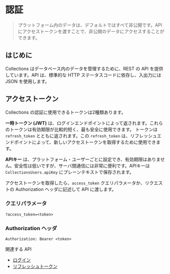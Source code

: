 
# 認証

> プラットフォーム内のデータは、デフォルトではすべて非公開です。APIにアクセストークンを渡すことで、非公開のデータにアクセスすることができます。

## はじめに

Collections はデータベース内のデータを管理するために、REST の API を提供しています。API は、標準的な HTTP ステータスコードに依存し、入出力には JSON を使用します。

## アクセストークン

Collections の認証に使用できるトークンは2種類あります。

**一時トークン (JWT)** は、ログインエンドポイントによって返されます。これらのトークンは有効期限が比較的短く、最も安全に使用できます。
トークンは `refresh_token` とともに返されます。この `refresh_token` は、リフレッシュエンドポイントによって、新しいアクセストークンを取得するために使用できます。

**APIキー** は、プラットフォーム・ユーザーごとに設定でき、有効期限はありません。安全性は低いですが、サーバ間通信には非常に便利です。APIキーは `CollectionsUsers.apiKey` にプレーンテキストで保存されます。

アクセストークンを取得したら、`access_token` クエリパラメータか、リクエストの Authorization ヘッダに記述して API に渡します。

### クエリパラメータ

```
?access_token=<token>
```

### Authorization ヘッダ

```
Authorization: Bearer <token>
```

<Callout type="info">
  <p>関連する API</p>
  <ul>
    <li>
      <a href="/reference/api#operation/login" style={{ textDecoration: 'underline' }}>
        ログイン
      </a>
    </li>
    <li>
      <a href="/reference/api#operation/refresh" style={{ textDecoration: 'underline' }}>
        リフレッシュトークン
      </a>
    </li>
  </ul>
</Callout>
